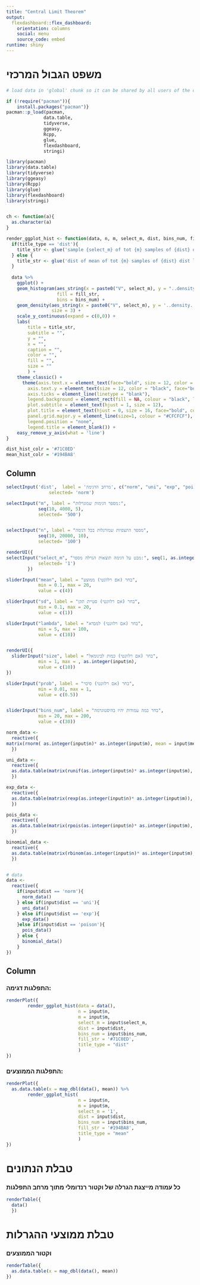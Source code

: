```yaml
---
title: "Central Limit Theorem"
output: 
  flexdashboard::flex_dashboard:
    orientation: columns
    social: menu  
    source_code: embed
runtime: shiny
---
```




# משפט הגבול המרכזי

```r
# load data in 'global' chunk so it can be shared by all users of the dashboard

if (!require("pacman")){                                  
    install.packages("pacman")}                       
pacman::p_load(pacman,
              data.table,
              tidyverse,
              ggeasy,
              Rcpp,
              glue,
              flexdashboard,
              stringi)

library(pacman)
library(data.table)
library(tidyverse)
library(ggeasy)
library(Rcpp)
library(glue)
library(flexdashboard)
library(stringi)


ch <- function(a){
  as.character(a)
}

render_ggplot_hist <- function(data, n, m, select_m, dist, bins_num, fill_str, title_type){
  if(title_type == 'dist'){
    title_str <- glue('sample {select_m} of tot {m} samples of {dist} dist length {n}')
  } else {
    title_str <- glue('dist of mean of tot {m} samples of {dist} dist length {n}')
  }
  
  data %>% 
    ggplot() +
    geom_histogram(aes_string(x = paste0("V", select_m), y = "..density.."),
                   fill = fill_str,
                   bins = bins_num) +
    geom_density(aes_string(x = paste0("V", select_m), y = '..density..'),
                 size = 3) +
    scale_y_continuous(expand = c(0,0)) +
    labs(
        title = title_str,
        subtitle = "",
        y = "",
        x = "",
        caption = "",
        color = "",
        fill = "",
        size = ""
        ) +
    theme_classic() +
      theme(axis.text.x = element_text(face="bold", size = 12, color = "black"),
        axis.text.y = element_text(size = 12, color = "black", face="bold"),
        axis.ticks = element_line(linetype = "blank"),
        legend.background = element_rect(fill = NA, colour = "black", linetype = "solid"),
        plot.subtitle = element_text(hjust = 1, size = 12), 
        plot.title = element_text(hjust = 0, size = 16, face="bold", color = "black"),
        panel.grid.major.y = element_line(size=1, colour = "#CFCFCF"),
        legend.position = "none",
        legend.title = element_blank()) +
    easy_remove_y_axis(what = 'line')
}

dist_hist_colr = '#71C0ED'
mean_hist_colr = '#194BA8'
```




Column {.sidebar}
-----------------------------------------------------------------------

```r

selectInput('dist',  label = 'מרחב הדגימה', c("norm", "uni", "exp", "poison", "binomial"),
                selected= 'norm')

selectInput("m", label = "מספר דגימות שמוגרלות:",
            seq(10, 4000, 5),
            selected= '500')


selectInput("n", label = "מספר התצפיות שמורגלות בכל דגימה",
            seq(10, 20000, 10),
            selected= '100')

renderUI({
selectInput("select_m", "מבט על דגימה תוצאות הגרלה מספר:", seq(1, as.integer(input$m), 1),
            selected= '1')
        })

sliderInput("mean", label = "בחר (אם רלוונטי) ממוצע",
            min = 0.1, max = 20,
            value = c(4))

sliderInput("sd", label = "בחר (אם רלוונטי) סטיית תקן",
            min = 0.1, max = 20,
            value = c(1))

sliderInput("lambda", label = "בחר (אם רלוונטי) למבדא",
            min = 5, max = 100,
            value = c(10))


renderUI({
  sliderInput("size", label = "בחר (אם רלוונטי) כמות לבינומאל",
            min = 1, max = , as.integer(input$n),
            value = c(10))
})

sliderInput("prob", label = "בחר (אם רלוונטי) סיכוי",
            min = 0.01, max = 1,
            value = c(0.5))


sliderInput("bins_num", label = "בחר כמה עמודות יהיו בהיסטוגרמה",
            min = 20, max = 200,
            value = c(30))


```

```r
norm_data <- 
  reactive({
matrix(rnorm( as.integer(input$n)* as.integer(input$m), mean = input$mean, sd = input$sd),  as.integer(input$n),       as.integer(input$m)) %>% as.data.frame()
  })

uni_data <- 
  reactive({
  as.data.table(matrix(runif(as.integer(input$n)* as.integer(input$m), min = 0, max = 1), as.integer(input$n),       as.integer(input$m)))
  })

exp_data <- 
  reactive({
  as.data.table(matrix(rexp(as.integer(input$n)* as.integer(input$m)), as.integer(input$n),       as.integer(input$m)))
  })

pois_data <- 
  reactive({
  as.data.table(matrix(rpois(as.integer(input$n)* as.integer(input$m), lambda = input$lambda), as.integer(input$n),       as.integer(input$m)))
  })

binomial_data <- 
  reactive({
  as.data.table(matrix(rbinom(as.integer(input$n)* as.integer(input$m), size = as.integer(input$size), prob = as.double(input$prob)), as.integer(input$n),       as.integer(input$m)))
  })


# data
data <- 
  reactive({
    if(input$dist == 'norm'){
      norm_data()
    } else if(input$dist == 'uni'){
      uni_data()
    } else if(input$dist == 'exp'){
      exp_data()
    }else if(input$dist == 'poison'){
      pois_data()
    } else {
      binomial_data()
    }
})
```


Column
-----------------------------------------------------------------------

### התפלגות דגימה:

```r


renderPlot({
        render_ggplot_hist(data = data(), 
                           n = input$n,
                           m = input$m,
                           select_m = input$select_m,
                           dist = input$dist,
                           bins_num = input$bins_num,
                           fill_str = '#71C0ED',
                           title_type = "dist"
                           )
})
```


### התפלגות הממוצעים:
    
```r
renderPlot({
  as.data.table(x = map_dbl(data(), mean)) %>% 
        render_ggplot_hist(
                           n = input$n,
                           m = input$m,
                           select_m = '1',
                           dist = input$dist,
                           bins_num = input$bins_num,
                           fill_str = '#194BA8',
                           title_type = "mean"
                           )
})
```

# טבלת הנתונים

### כל עמודה מייצגת הגרלה של וקטור רנדומלי מתוך מרחב התפלגות

```r
renderTable({
  data()
  })

```

# טבלת ממוצעי ההגרלות

### וקטור הממוצעים

```r
renderTable({
  as.data.table(x = map_dbl(data(), mean))
})

```